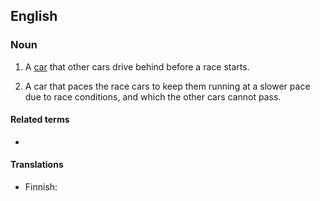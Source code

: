 ==English==

===Noun===
{{en-noun}}

# {{lb|en|motor racing}} A [[car]] that other cars drive behind before a race starts.
# {{lb|en|motor racing}} A car that paces the race cars to keep them running at a slower pace due to race conditions, and which the other cars cannot pass.

====Related terms====
* {{l|en|safety car}} {{qualifier|European English}}

====Translations====
{{trans-top|car that others drive behind before race start}} 
* Finnish: {{t|fi|lähtöauto}} 
{{trans-mid}} 
{{trans-bottom}} 

{{trans-see|car that paces the race cars due to race conditions|safety car}}